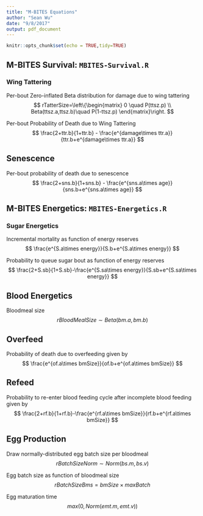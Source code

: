 ```yaml
---
title: "M-BITES Equations"
author: "Sean Wu"
date: "9/8/2017"
output: pdf_document
---
```


```r
knitr::opts_chunk$set(echo = TRUE,tidy=TRUE)
```

## M-BITES Survival: `MBITES-Survival.R`

### Wing Tattering

Per-bout Zero-inflated Beta distribution for damage due to wing tattering
$$
rTatterSize=\left\{\begin{matrix}
0 \quad P(ttsz.p)
\\ 
Beta(ttsz.a,ttsz.b)\quad P(1-ttsz.p)
\end{matrix}\right.
$$  

Per-bout Probability of Death due to Wing Tattering
$$
\frac{2+ttr.b}{1+ttr.b} - \frac{e^{damage\times ttr.a}}{ttr.b+e^{damage\times ttr.a}}
$$


## Senescence

Per-bout probability of death due to senescence
$$
\frac{2+sns.b}{1+sns.b} - \frac{e^{sns.a\times age}}{sns.b+e^{sns.a\times age}}
$$

## M-BITES Energetics: `MBITES-Energetics.R`

### Sugar Energetics

Incremental mortality as function of energy reserves
$$
\frac{e^{S.a\times energy}}{S.b+e^{S.a\times energy}}
$$

Probability to queue sugar bout as function of energy reserves
$$
\frac{2+S.sb}{1+S.sb}-\frac{e^{S.sa\times energy}}{S.sb+e^{S.sa\times energy}}
$$

## Blood Energetics

Bloodmeal size
$$
rBloodMealSize\sim Beta(bm.a,bm.b)
$$

## Overfeed

Probability of death due to overfeeding given by
$$
\frac{e^{of.a\times bmSize}}{of.b+e^{of.a\times bmSize}}
$$

## Refeed

Probability to re-enter blood feeding cycle after incomplete blood feeding given by
$$
\frac{2+rf.b}{1+rf.b}-\frac{e^{rf.a\times bmSize}}{rf.b+e^{rf.a\times bmSize}}
$$

## Egg Production

Draw normally-distributed egg batch size per bloodmeal
$$
rBatchSizeNorm\sim Norm(bs.m,bs.v)
$$

Egg batch size as function of bloodmeal size
$$
rBatchSizeBms = bmSize\times maxBatch
$$

Egg maturation time
$$
max(0,Norm(emt.m,emt.v))
$$



